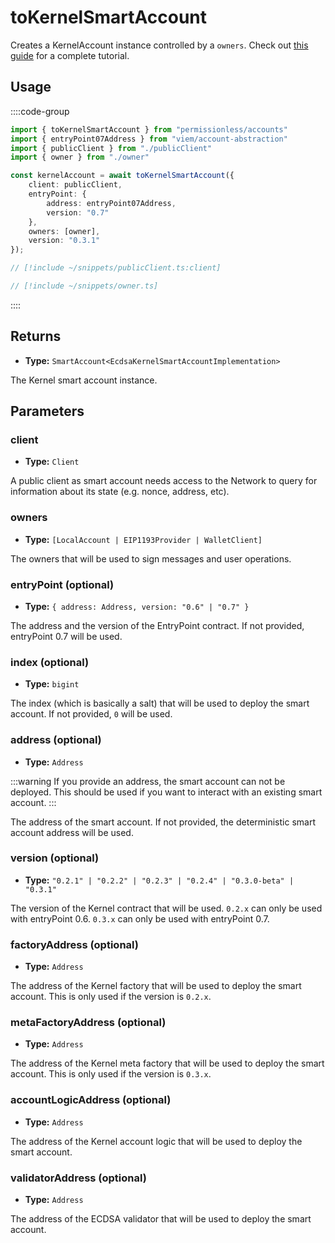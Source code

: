 # toKernelSmartAccount

Creates a KernelAccount instance controlled by a `owners`.  Check out [this guide](/permissionless/how-to/accounts/use-kernel-account) for a complete tutorial.

## Usage

::::code-group

```ts [example.ts]
import { toKernelSmartAccount } from "permissionless/accounts"
import { entryPoint07Address } from "viem/account-abstraction"
import { publicClient } from "./publicClient"
import { owner } from "./owner"

const kernelAccount = await toKernelSmartAccount({
    client: publicClient,
    entryPoint: {
        address: entryPoint07Address,
        version: "0.7"
    },
    owners: [owner],
    version: "0.3.1"
});
```

```ts [publicClient.ts]
// [!include ~/snippets/publicClient.ts:client]
```

```ts [owner.ts]
// [!include ~/snippets/owner.ts]
```

::::

## Returns

- **Type:** `SmartAccount<EcdsaKernelSmartAccountImplementation>`

The Kernel smart account instance.

## Parameters

### client
- **Type:** `Client`

A public client as smart account needs access to the Network to query for information about its state (e.g. nonce, address, etc).

### owners

- **Type:** `[LocalAccount | EIP1193Provider | WalletClient]`

The owners that will be used to sign messages and user operations.

### entryPoint (optional)

- **Type:** `{ address: Address, version: "0.6" | "0.7" }`

The address and the version of the EntryPoint contract. If not provided, entryPoint 0.7 will be used.

### index (optional)

- **Type:** `bigint`

The index (which is basically a salt) that will be used to deploy the smart account. If not provided, `0` will be used.

### address (optional)

- **Type:** `Address`

:::warning
If you provide an address, the smart account can not be deployed. This should be used if you want to interact with an existing smart account.
:::

The address of the smart account. If not provided, the deterministic smart account address will be used.

### version (optional)

- **Type:** `"0.2.1" | "0.2.2" | "0.2.3" | "0.2.4" | "0.3.0-beta" | "0.3.1"`

The version of the Kernel contract that will be used. `0.2.x` can only be used with entryPoint 0.6. `0.3.x` can only be used with entryPoint 0.7.

### factoryAddress (optional)

- **Type:** `Address`

The address of the Kernel factory that will be used to deploy the smart account. This is only used if the version is `0.2.x`.

### metaFactoryAddress (optional)

- **Type:** `Address`

The address of the Kernel meta factory that will be used to deploy the smart account. This is only used if the version is `0.3.x`.

### accountLogicAddress (optional)

- **Type:** `Address`

The address of the Kernel account logic that will be used to deploy the smart account.

### validatorAddress (optional)

- **Type:** `Address`

The address of the ECDSA validator that will be used to deploy the smart account.
